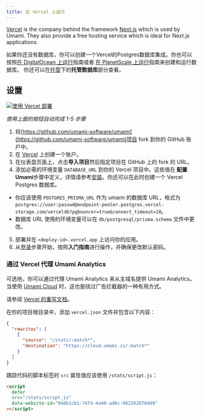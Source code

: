 ```yaml
---
title: 在 Vercel 上运行
---
```


[Vercel](https://vercel.com/) is the company behind the framework [Next.js](https://nextjs.org/) which is used by Umami.
They also provide a free hosting service which is ideal for Next.js applications.

如果你还没有数据库，你可以创建一个Vercel的Postgres数据库集成。你也可以
按照[在 DigitalOcean 上运行](/docs/running-on-digitalocean)指南或者
[在 PlanetScale 上运行](/docs/running-on-planetscale)指南来创建和运行数据库。
你还可以在[托管](/docs/guides/hosting)下的**托管数据库**部分查看。

## 设置

[![使用 Vercel 部署](https://vercel.com/button)](https://vercel.com/new/clone?repository-url=https%3A%2F%2Fgithub.com%2Fumami-software%2Fumami&env=DATABASE_URL)

_使用上面的按钮自动完成 1-5 步骤_

1. 将[https://github.com/umami-software/umami](https://github.com/umami-software/umami)项目 fork 到你的 GitHub 账户中。
2. 在 [Vercel](https://vercel.com/) 上创建一个账户。
3. 在仪表盘页面上，点击**导入项目**然后指定项目在 GitHub 上的 fork 的 URL。
4. 添加必需的环境变量 `DATABASE_URL` 到你的 Vercel 项目中。这些值在
   **配置 Umami**步骤中定义，详情请参考[安装](/docs/install)。你还可以在此时创建一个 Vercel Postgres 数据库。

- 你应该使用 `POSTGRES_PRISMA_URL` 作为 umami 的数据库 URL，格式为 `postgres://user:passwd@endpoint-pooler.postgres.vercel-storage.com/verceldb?pgbouncer=true&connect_timeout=10`。
- 数据库 URL 使用的环境变量可以在 `db/postgresql/prisma.schema` 文件中更改。

5. 部署并在 `<deploy-id>.vercel.app` 上访问你的应用。
6. 从[登录](/docs/login)步骤开始，按照**入门指南**进行操作，并确保更改默认密码。

### 通过 Vercel 代理 Umami Analytics

可选地，你可以通过代理 Umami Analytics 来从主域名提供 Umami Analytics。当使用 [Umami Cloud](https://umami.zhcndoc.com/pricing) 时，这也是绕过广告拦截器的一种有用方式。

请参阅 [Vercel 的重写文档](https://vercel.com/docs/project-configuration)。

在你的项目根目录中，添加 `vercel.json` 文件并包含以下内容：

```json
{
  "rewrites": [
    {
      "source": "/stats/:match*",
      "destination": "https://cloud.umami.is/:match*"
    }
  ]
}
```

跟踪代码的脚本标签的 `src` 属性值应该使用 `/stats/script.js`：

```html
<script
  defer
  src="/stats/script.js"
  data-website-id="94db1cb1-74f4-4a40-ad6c-962362670409"
></script>
```
